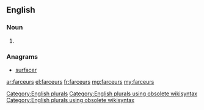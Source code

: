 ==English==

===Noun===
{{head|en}}

# {{plural of|farceur}}

===Anagrams===
* [[surfacer#English|surfacer]]

[[Category:English plurals]][[Category:English plurals using obsolete wikisyntax]][[Category:English plurals using obsolete wikisyntax]]

[[ar:farceurs]]
[[el:farceurs]]
[[fr:farceurs]]
[[mg:farceurs]]
[[my:farceurs]]